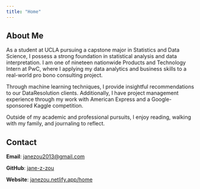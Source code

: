 ```yaml
---
title: "Home"
---
```


## About Me

As a student at UCLA pursuing a capstone major in Statistics and Data Science, I possess a strong foundation in statistical analysis and data interpretation. I am one of nineteen nationwide Products and Technology Intern at PwC, where I applying my data analytics and business skills to a real-world pro bono consulting project.

Through machine learning techniques, I provide insightful recommendations to our DataResolution clients. Additionally, I have project management experience through my work with American Express and a Google-sponsored Kaggle competition.

Outside of my academic and professional pursuits, I enjoy reading, walking with my family, and journaling to reflect.

## Contact

**Email**: [janezou2013@gmail.com](janezou2013@gmail.com)

**GitHub**: [jane-z-zou](https://github.com/jane-z-zou/)

**Website**: [janezou.netlify.app/home](https://janezou.netlify.app/home)
